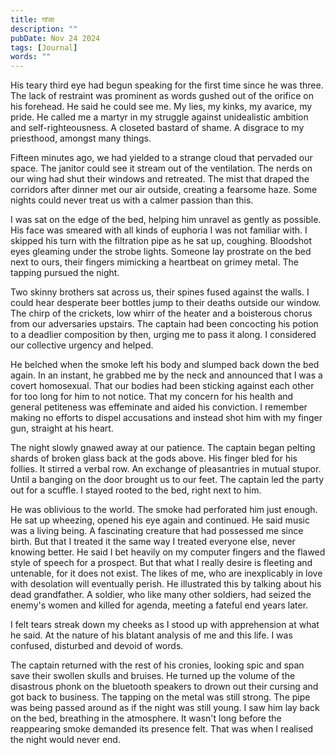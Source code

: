 ---
title: गांजा
description: ""
pubDate: Nov 24 2024
tags: [Journal]
words: ""
---

His teary third eye had begun speaking for the first time since he was three. The lack of restraint was prominent
as words gushed out of the orifice on his forehead. He said he could see me. My lies, my kinks, my avarice,
my pride. He called me a martyr in my struggle against unidealistic ambition and self-righteousness. A
closeted bastard of shame. A disgrace to my priesthood, amongst many things.

Fifteen minutes ago, we had yielded to a strange cloud that pervaded our space.
The janitor could see it stream out of the ventilation. The nerds on our wing had shut their windows
and retreated. The mist that draped the corridors after dinner met our air outside, creating a fearsome haze.
Some nights could never treat us with a calmer passion than this.

I was sat on the edge of the bed, helping him unravel as gently as possible. His face was smeared with all
kinds of euphoria I was not familiar with. I skipped his turn with the filtration pipe as he sat up, coughing.
Bloodshot eyes gleaming under the strobe lights. Someone lay prostrate on the bed next to ours, their
fingers mimicking a heartbeat on grimey metal. The tapping pursued the night.

Two skinny brothers sat across us, their spines fused against the walls.
I could hear desperate beer bottles jump to their deaths outside our window. The chirp of the crickets, low whirr
of the heater and a boisterous chorus from our adversaries upstairs. The captain had been concocting his potion
to a deadlier composition by then, urging me to pass it along. I considered our collective urgency and helped.

He belched when the smoke left his body and slumped back down the bed again. In an instant, he grabbed me by the neck
and announced that I was a covert homosexual. That our bodies had been sticking against each other
for too long for him to not notice. That my concern for his health and general petiteness was effeminate and
aided his conviction. I remember making no efforts to dispel accusations and instead shot him with my finger gun, straight at
his heart.

The night slowly gnawed away at our patience. The captain began pelting shards of broken glass back
at the gods above. His finger bled for his follies. It stirred a verbal row. An exchange of pleasantries
in mutual stupor. Until a banging on the door brought us to our feet. The captain led the party out for
a scuffle. I stayed rooted to the bed, right next to him.

He was oblivious to the world. The smoke had perforated him just enough. He sat
up wheezing, opened his eye again and continued. He said music was a living being.
A fascinating creature that had possessed me since birth. But that I treated it the same way I treated
everyone else, never knowing better. He said I bet heavily on
my computer fingers and the flawed style of speech for a prospect.
But that what I really desire is fleeting and untenable, for it does not exist. The likes of me, who are
inexplicably in love with desolation will eventually perish.
He illustrated this by talking about his dead grandfather. A soldier, who like many other soldiers, had seized the
enemy's women and killed for agenda, meeting a fateful end years later.

I felt tears streak down my cheeks as I stood up with apprehension at what he said. At the nature of
his blatant analysis of me and this life. I was confused, disturbed and devoid of words.

The captain returned with the rest of his cronies, looking spic and span save their swollen skulls
and bruises.
He turned up the volume of the disastrous phonk on the bluetooth speakers to drown out their cursing and got back
to business. The tapping on the metal was still strong. The pipe was being passed around as if the night was still
young. I saw him lay back on the bed, breathing in the atmosphere. It wasn't long before the reappearing smoke demanded
its presence felt. That was when I realised the night would never end.
